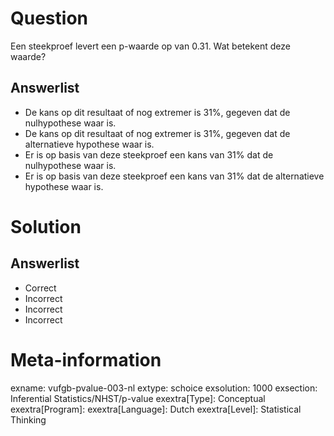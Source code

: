 Question
========
  
Een steekproef levert een p-waarde op van 0.31. Wat betekent deze waarde?
  
Answerlist
----------
* De kans op dit resultaat of nog extremer is 31%, gegeven dat de nulhypothese waar is.
* De kans op dit resultaat of nog extremer is 31%, gegeven dat de alternatieve hypothese waar is.
* Er is op basis van deze steekproef een kans van 31% dat de nulhypothese waar is.
* Er is op basis van deze steekproef een kans van 31% dat de alternatieve hypothese waar is.

Solution
========

Answerlist
----------
* Correct
* Incorrect
* Incorrect
* Incorrect

Meta-information
================
exname: vufgb-pvalue-003-nl
extype: schoice
exsolution: 1000
exsection: Inferential Statistics/NHST/p-value
exextra[Type]: Conceptual
exextra[Program]: 
exextra[Language]: Dutch
exextra[Level]: Statistical Thinking
